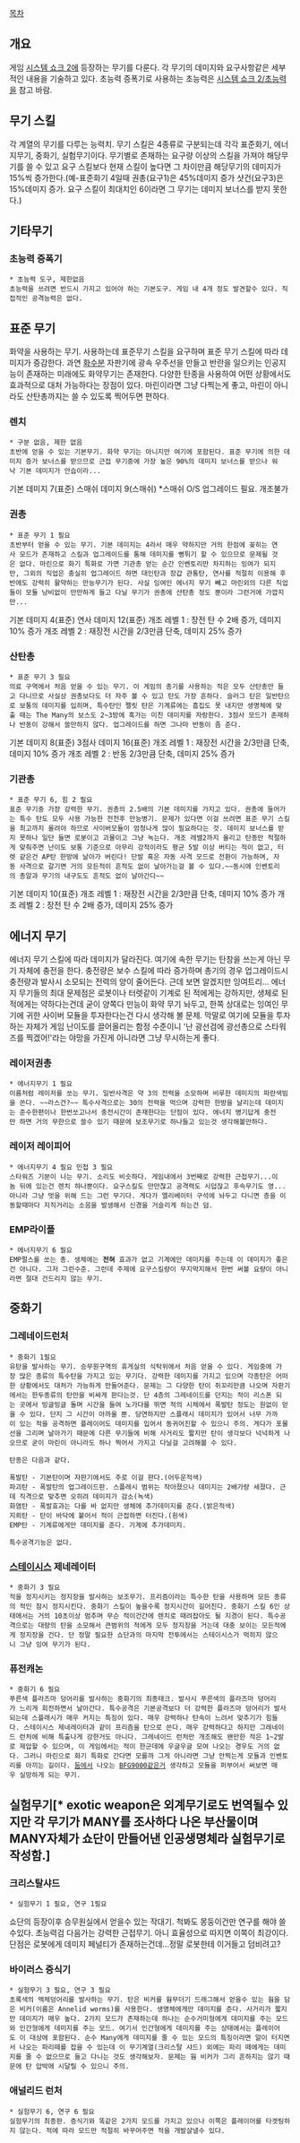 [[목차]]

== 개요 ==
게임 [[시스템 쇼크 2]]에 등장하는 무기를 다룬다. 각 무기의 데미지와 요구사항같은 세부적인 내용을 기술하고 있다. 초능력 증폭기로 사용하는 초능력은 [[시스템 쇼크 2/초능력]]을 참고 바람.

== 무기 스킬 ==
각 계열의 무기를 다루는 능력치. 무기 스킬은 4종류로 구분되는데 각각 표준화기, 에너지무기, 중화기, 실험무기이다. 무기별로 존재하는 요구량 이상의 스킬을 가져야 해당무기를 쓸 수 있고 요구 스킬보다 현재 스킬이 높다면 그 차이만큼 해당무기의 데미지가 15%씩 증가한다.(예-표준화기 4일때 권총(요구1)은 45%데미지 증가 샷건(요구3)은 15%데미지 증가. 요구 스킬이 최대치인 6이라면 그 무기는 데미지 보너스를 받지 못한다.)

== 기타무기 ==

=== 초능력 증폭기 ===
 * 초능력 도구, 제한없음
 초능력을 쓰려면 반드시 가지고 있어야 하는 기본도구. 게임 내 4개 정도 발견할수 있다. 직접적인 공격능력은 없다.

== 표준 무기 ==
화약을 사용하는 무기. 사용하는데 표준무기 스킬을 요구하며 표준 무기 스킬에 따라 데미지가 증감한다.  과연 [[화수분]] 자판기에 광속 우주선을 만들고 반란을 일으키는 인공지능이 존재하는 미래에도 화약무기는 존재한다. 다양한 탄종을 사용하여 어떤 상황에서도 효과적으로 대처 가능하다는 장점이 있다. 마린이라면 그냥 다찍는게 좋고, 마린이 아니라도 산탄총까지는 쓸 수 있도록 찍어두면 편하다. 

=== 렌치 ===
 * 구분 없음, 제한 없음
 초반에 얻을 수 있는 기본무기. 화약 무기는 아니지만 여기에 포함된다. 표준 무기에 의한 데미지 증가 보너스를 받으므로 근접 무기중에 가장 높은 90%의 데미지 보너스를 받으나 워낙 기본 데미지가 안습이라... 

기본 데미지 7(표준)
스매쉬 데미지 9(스매쉬) *스매쉬 O/S 업그레이드 필요.
개조불가

=== 권총 ===
 * 표준 무기 1 필요
 초반부터 얻을 수 있는 무기. 기본 데미지는 4라서 매우 약하지만 거의 한점에 꽂히는 연사 모드가 존재하고 스킬과 업그레이드를 통해 데미지를 뻥튀기 할 수 있으므로 문제될 것은 없다. 마린으로 화기 특화로 가면 기관총 얻는 순간 인벤토리만 차지하는 잉여가 되지만, 그외의 직업은 충실히 업그레이드 하면 대인탄과 장갑 관통탄, 연사를 적절히 이용해 후반에도 강력히 활약하는 만능무기가 된다. 사실 잉여인 에너지 무기 빼고 마린외의 다른 직업들이 모듈 낭비없이 만만하게 들고 다닐 무기가 권총에 산탄총 정도 뿐이라 그런거에 가깝지만... 

기본 데미지 4(표준)
연사 데미지 12(표준)
개조 레벨 1 : 장전 탄 수 2배 증가, 데미지 10% 증가
개조 레벨 2 : 재장전 시간을 2/3만큼 단축, 데미지 25% 증가

=== 산탄총 ===
 * 표준 무기 3 필요
 의료 구역에서 처음 얻을 수 있는 무기. 이 게임의 총기를 사용하는 적은 모두 산탄총만 들고 다니므로 사실상 권총보다도 더 자주 볼 수 있고 탄도 가장 흔하다. 슬러그 탄은 일반탄으로 보통의 데미지를 입히며, 특수탄인 펠릿 탄은 기계류에는 흠집도 못 내지만 생명체에 맞출 때는 The Many의 보스도 2~3방에 훅가는 미친 데미지를 자랑한다. 3점사 모드가 존재하나 반동이 강해서 쓸만하지 않다. 업그레이드를 하면 그나마 반동이 좀 준다. 

기본 데미지 8(표준)
3점사 데미지 16(표준)
개조 레벨 1 : 재장전 시간을 2/3만큼 단축, 데미지 10% 증가
개조 레벨 2 : 반동 2/3만큼 단축, 데미지 25% 증가

=== 기관총 ===
 * 표준 무기 6, 힘 2 필요
 표준 무기중 가장 강력한 무기. 권총의 2.5배의 기본 데미지를 가지고 있다. 권총에 들어가는 특수 탄도 모두 사용 가능한 전천후 만능병기. 문제가 있다면 이걸 쓰려면 표준 무기 스킬을 최고까지 올려야 하므로 사이버모듈이 엄청나게 많이 필요하다는 것. 데미지 보너스를 받지 못하나 일단 들면 로봇이고 괴물이고 그냥 녹는다. 개조 레밸2까지 올리고 탄종만 적절하게 맞춰주면 난이도 보통 기준으로 아무리 강적이라도 평균 5발 이상 버티는 적이 없고, 터렛 같은건 AP탄 한방에 날아가 버린다! 단발 혹은 자동 사격 모드로 전환이 가능하며, 자동 사격으로 갈기면 거의 모든적이 흔적도 없이 날아가는걸 볼 수 있다.~~동시에 인벤토리의 총알과 무기의 내구도도 흔적도 없이 날아간다~~

기본 데미지 10(표준)
개조 레벨 1 : 재장전 시간을 2/3만큼 단축, 데미지 10% 증가
개조 레벨 2 : 장전 탄 수 2배 증가, 데미지 25% 증가

== 에너지 무기 ==
에너지 무기 스킬에 따라 데미지가 달라진다. 여기에 속한 무기는 탄창을 쓰는게 아닌 무기 자체에 충전을 한다. 충전량은 보수 스킬에 따라 증가하며 총기의 경우 업그레이드시 충전량과 발사시 소모되는 전력의 양이 줄어든다. 근데 보면 알겠지만 잉여트리... 에너지 무기들의 최대 문제점은 로봇이나 터렛같이 기계로 된 적에게는 강하지만, 생체로 된 적에게는 약하다는건데 굳이 양쪽다 만능이 화약 무기 놔두고, 한쪽 상대로는 잉여인 무기에 귀한 사이버 모듈을 투자한다는건 다시 생각해 볼 문제. 막말로 여기에 모듈을 투자하는 자체가 게임 난이도를 끌어올리는 함정 수준이니 '난 광선검에 광선총으로 스타워즈를 찍겠어!'라는 야망을 가진게 아니라면 그냥 무시하는게 좋다. 
=== 레이저권총 ===
 * 에너지무기 1 필요
 이름처럼 레이저를 쏘는 무기. 일반사격은 약 3의 전력을 소모하며 비루한 데미지의 파란색빔을 쏜다. ~~라스건?~~ 특수사격으로는 30의 전력을 먹으며 강력한 한방을 날리는데 데미지는 준수한편이나 한번쏘고나서 충전시간이 존재한다는 단점이 있다. 에너지 병기답게 충전만 하면 거의 무한으로 쓸수 있기 때문에 보조무기로 하나들고 있는것 생각해볼만하다. 

=== 레이저 레이피어 ===
 * 에너지무기 4 필요 민첩 3 필요
 스타워즈 기분이 나는 무기. 소리도 비슷하다. 게임내에서 3번째로 강력한 근접무기...이놈 뒤에 있는건 렌치 하나뿐이다. 요구스킬도 만만찮고 공격력도 시덥잖고 후속무기도 영...아니라 그냥 멋을 위해 드는 그런 무기다. 게다가 엘리베이터 구석에 놔두고 다니면 층을 이동할때마다 지직거리는 소음을 발생해서 신경을 거슬리게 하는건 덤.  

=== EMP라이플 ===
 * 에너지무기 6 필요
 EMP펄스를 쏘는 총. 생체에는 '''전혀''' 효과가 없고 기계에만 데미지를 주는데 이 데미지가 좋은건 아니다. 그저 그런수준. 그런데 주제에 요구스킬량이 무지막지해서 한번 써볼 요량이 아니라면 절대 건드리지 않는 무기. 

== 중화기 ==
=== 그레네이드런처 ===
 * 중화기 1필요
 유탄을 발사하는 무기. 승무원구역의 휴게실의 식탁위에서 처음 얻을 수 있다. 게임중에 가장 많은 종류의 특수탄을 가지고 있는 무기다. 강력한 데미지를 가지고 있으며 각종탄은 어떠한 상황에서도 대처가 가능하게 만들어준다. 문제는 그 다양한 탄이 쥐꼬리만큼 나오며 자판기에서는 한두종류의 탄만을 비싸게 판다는것. 단 4층의 그레네이드를 던지는 적이 리스폰 되는 곳에서 빙글빙글 돌며 시간을 들여 노가다를 뛰면 적의 시체에서 폭발탄 정도는 원없이 얻을 수 있다. 단지 그 시간이 아까울 뿐. 당연하지만 스플래시 데미지가 있어서 너무 가까이 있는 적을 공격하면 플레이어도 데미지를 입어서 동귀어진할 수 있으니 주의. 게다가 포물선을 그리며 날아가기 때문에 다른 무기들에 비해 사거리도 짧지만 탄이 생각보다 넉넉하게 나오므로 굳이 마린이 아니라도 하나 찍어서 가지고 다닐걸 고려해볼 수 있다.     

 탄종은 다음과 같다.

 폭발탄 - 기본탄이며 자판기에서도 주로 이걸 판다.(어두운적색)
 파괴탄 - 폭발탄의 업그레이드판. 스플레시 범위는 작아졌으나 데미지는 2배가량 세졌다. 근데 직격으로 맞추면 오히려 데미지가 감소(녹색)
 화염탄 - 폭발효과는 다를 바 없지만 생체에 추가데미지를 준다.(밝은적색)
 지뢰탄 - 탄이 바닥에 붙어서 적이 근접하면 터진다.(흰색)
 EMP탄 - 기계류에게만 데미지를 준다. 기계에 추가데미지.

 특수공격기능은 없다.

=== [[스테이시스]] 제네레이터 ===
 * 중화기 3 필요
 적을 정지시키는 정지장을 발사하는 보조무기. 프리즘이라는 특수한 탄을 사용하며 모든 종류의 적인 잠시 정지시킨다. 중화기 스킬이 높을수록 정지시간이 길어진다. 중화기 스킬 6인 상태에서는 거의 10초이상 멈추며 무슨 적이건간에 렌치로 때려잡아도 될 지경이 된다. 특수공격으로는 대량의 탄을 소모해서 큰범위의 적에게 모두 정지장을 거는데 대충 보이는 모든적에게 정지장을 건다. 단 정말 필요한 쇼단과의 마지막 전투에서는 스테이시스가 먹히지 않으니 그냥 잉여 무기가 된다. 

=== 퓨전캐논 ===
 * 중화기 6 필요
 푸른색 플라즈마 덩어리를 발사하는 중화기의 최종태크. 발사시 푸른색의 플라즈마 덩어리가 느리게 회전하면서 날아간다. 특수공격은 기본공격보다 더 강력한 플라즈마 덩어리가 발사되는데 스플래시가 매우 커지는 특징이 있다. 매우 강력하나 탄속이 느려서 맞추기가 힘들다. 스테이시스 제네레이터과 같이 프리즘을 탄으로 쓴다. 매우 강력하다고 하지만 그레네이드 런처에 비해 특출나게 강한거도 아니다. 그레네이드 런처만 개조해도 왠만한 적은 1~2발로 제압할 수 있으며, 이 게임에서는 적이 한군데에 우글우글 모여 나오는 경우도 거의 없다. 그러니 마린으로 화기 특화로 간다면 모를까 그게 아니라면 그냥 안찍는게 모듈과 인벤토리를 아끼는 길이다. [[둠]]에서 나오는 [[BFG9000]]같은거 생각하고 모듈을 퍼부어서 써보면 매우 실망하게 되는 무기. 

== 실험무기[* exotic weapon은 외계무기로도 번역될수 있지만 각 무기가 MANY를 조사하다 나온 부산물이며 MANY자체가 쇼단이 만들어낸 인공생명체라 실험무기로 작성함.] ==
=== 크리스탈샤드 ===
 * 실험무기 1 필요, 연구 1필요
쇼단의 등장이후 승무원실에서 얻을수 있는 작대기. 척봐도 몽둥이건만 연구를 해야 쓸수있다. 초능력검 다음가는 강력한 근접무기. 아니 효율성으로 따지면 이쪽이 최강이다. 단점은 로봇에게 데미지 페널티가 존재하는건데...정말 로봇한테 이거들고 덤비려고? 

=== 바이러스 증식기 ===
 * 실험무기 3 필요, 연구 3 필요
 초록색의 액체덩어리를 발사하는 무기. 탄은 비커를 웜무더기 드래그해서 얻을수 있는 웜을 담은 비커(이름은 Annelid worms)를 사용한다. 생명체에게만 데미지를 준다. 사거리가 짧지만 데미지가 매우 높다. 2가지 모드가 존재하는데 하나는 순수거미형에게 데미지를 주는 모드와 인간형에게 데미지를 주는 모드. 여기서 인간형에게 데미지를 주는 상태에서는 플레이어도 이 대상에 포함된다. 순수 Many에게 데미지를 줄 수 있는 모드의 특징이라면 알이 터지면서 나오는 파리떼를 잡을 수 있는데 이 무기계열(크리스탈 샤드) 외에는 파리 떼에게는 데미지를 줄 수 없으므로 들고 다니는 것도 생각해보자. 문제는 웜 비커가 그리 흔하지는 않기 때문에 탄 압박에 시달릴 수 있으니 주의.

=== 애널리드 런처 ===
 * 실험무기 6, 연구 6 필요
 실험무기의 최종판. 증식기와 똑같은 2가지 모드를 가지고 있으나 이쪽은 플레이어를 타겟팅하지 않는다. 적에 따라 모드만 적절히 바꾸어주면 적을 개발살낼수 있다.
